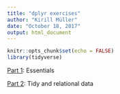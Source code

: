 ```yaml
---
title: "dplyr exercises"
author: "Kirill Müller"
date: "October 18, 2017"
output: html_document
---
```


```r
knitr::opts_chunk$set(echo = FALSE)
library(tidyverse)
```


[Part 1](dplyr-1.html): Essentials

[Part 2](dplyr-2.html): Tidy and relational data
